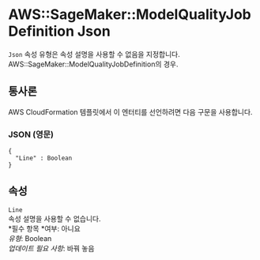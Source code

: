 # AWS::SageMaker::ModelQualityJobDefinition Json

`Json` 속성 유형은 속성 설명을 사용할 수 없음을 지정합니다. AWS::SageMaker::ModelQualityJobDefinition의 경우.

## 통사론

AWS CloudFormation 템플릿에서 이 엔터티를 선언하려면 다음 구문을 사용합니다.

### JSON (영문)

```
{
  "Line" : Boolean
}
```

## 속성

`Line`  
속성 설명을 사용할 수 없습니다.  
*필수 항목 *여부: 아니요  
_유형_: Boolean  
_업데이트 필요 사항_: 바꿔 놓음
